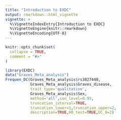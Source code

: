```yaml
---
title: "Introduction to EXDC"
output: rmarkdown::html_vignette
vignette: >
  %\VignetteIndexEntry{Introduction to EXDC}
  %\VignetteEngine{knitr::rmarkdown}
  %\VignetteEncoding{UTF-8}
---
```


```r
knitr::opts_chunk$set(
  collapse = TRUE,
  comment = "#>"
)
```

```r
library(EXDC)
data("Graves_Meta_analysis")
Frequen_DC(Graves_Meta_analysis$rs3827440,
           Graves_Meta_analysis$Graves_disease,
           trait_type='qualitative',
           Graves_Meta_analysis$Sex,
           method='all',con_level=0.95,
           truncation_interval=TRUE,
           truncation_lower=1,truncation_upper=2,
           description=TRUE,H0_test=TRUE,DC_0=2)
```
